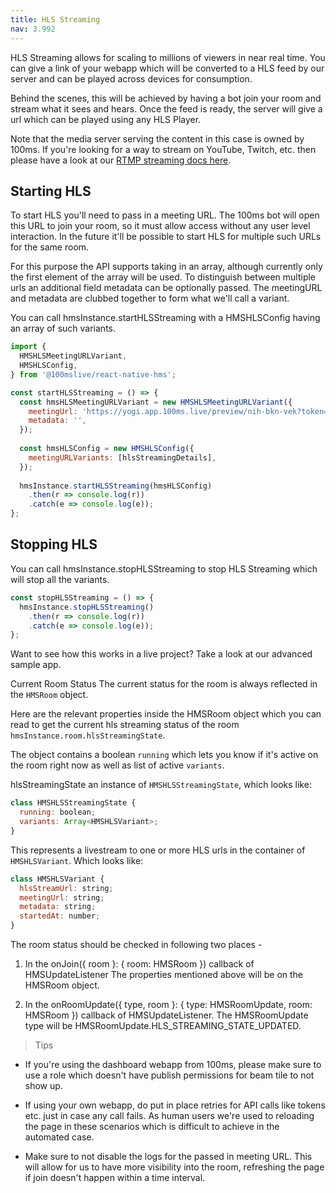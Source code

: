 ```yaml
---
title: HLS Streaming
nav: 3.992
---
```


HLS Streaming allows for scaling to millions of viewers in near real time. You can give a link of your webapp which will be converted to a HLS feed by our server and can be played across devices for consumption.

Behind the scenes, this will be achieved by having a bot join your room and stream what it sees and hears. Once the feed is ready, the server will give a url which can be played using any HLS Player.

Note that the media server serving the content in this case is owned by 100ms. If you're looking for a way to stream on YouTube, Twitch, etc. then please have a look at our [RTMP streaming docs here](recording).


## Starting HLS

To start HLS you'll need to pass in a meeting URL. The 100ms bot will open this URL to join your room, so it must allow access without any user level interaction. In the future it'll be possible to start HLS for multiple such URLs for the same room.

For this purpose the API supports taking in an array, although currently only the first element of the array will be used. To distinguish between multiple urls an additional field metadata can be optionally passed. The meetingURL and metadata are clubbed together to form what we'll call a variant.

You can call hmsInstance.startHLSStreaming with a HMSHLSConfig having an array of such variants.

```js 
import {
  HMSHLSMeetingURLVariant,
  HMSHLSConfig,
} from '@100mslive/react-native-hms';

const startHLSStreaming = () => {
  const hmsHLSMeetingURLVariant = new HMSHLSMeetingURLVariant({
    meetingUrl: 'https://yogi.app.100ms.live/preview/nih-bkn-vek?token=beam_recording',
    metadata: '',
  });
  
  const hmsHLSConfig = new HMSHLSConfig({
    meetingURLVariants: [hlsStreamingDetails],
  });
  
  hmsInstance.startHLSStreaming(hmsHLSConfig)
    .then(r => console.log(r))
    .catch(e => console.log(e));
};
```

## Stopping HLS
You can call hmsInstance.stopHLSStreaming to stop HLS Streaming which will stop all the variants.

```js 
const stopHLSStreaming = () => {  
  hmsInstance.stopHLSStreaming()
    .then(r => console.log(r))
    .catch(e => console.log(e));
};
```
Want to see how this works in a live project? Take a look at our advanced sample app.

Current Room Status
The current status for the room is always reflected in the `HMSRoom` object.

Here are the relevant properties inside the HMSRoom object which you can read to get the current hls streaming status of the room `hmsInstance.room.hlsStreamingState`.

The object contains a boolean `running` which lets you know if it's active on the room right now as well as list of active `variants`.

hlsStreamingState an instance of `HMSHLSStreamingState`, which looks like:
```js
class HMSHLSStreamingState {
  running: boolean;
  variants: Array<HMSHLSVariant>;
}
```

This represents a livestream to one or more HLS urls in the container of `HMSHLSVariant`. Which looks like:
```js
class HMSHLSVariant {
  hlsStreamUrl: string;
  meetingUrl: string;
  metadata: string;
  startedAt: number;
}
```


The room status should be checked in following two places -

1. In the onJoin({ room }: { room: HMSRoom }) callback of HMSUpdateListener The properties mentioned above will be on the HMSRoom object.

2. In the onRoomUpdate({ type, room }: { type: HMSRoomUpdate, room: HMSRoom }) callback of HMSUpdateListener. The HMSRoomUpdate type will be HMSRoomUpdate.HLS_STREAMING_STATE_UPDATED.

> Tips
* If you're using the dashboard webapp from 100ms, please make sure to use a role which doesn't have publish permissions for beam tile to not show up.

* If using your own webapp, do put in place retries for API calls like tokens etc. just in case any call fails. As human users we're used to reloading the page in these scenarios which is difficult to achieve in the automated case.

* Make sure to not disable the logs for the passed in meeting URL. This will allow for us to have more visibility into the room, refreshing the page if join doesn't happen within a time interval.
